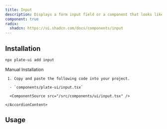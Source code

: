 ```yaml
---
title: Input
description: Displays a form input field or a component that looks like an input field.
component: true
radix:
  shadcn: https://ui.shadcn.com/docs/components/input
---
```


[//]: # '<ComponentExample src="/src/components/examples/PlaygroundDemo.tsx">'
[//]: # '  <PlaygroundDemo />'
[//]: # '</ComponentExample>'

## Installation

```bash
npx plate-ui add input
```

<Accordion type="single" collapsible>
  <AccordionItem value="manual-installation">
    <AccordionTrigger>Manual Installation</AccordionTrigger>
    <AccordionContent>

     1. Copy and paste the following code into your project.

      - `components/plate-ui/input.tsx`

      <ComponentSource src="/src/components/ui/input.tsx" />

    </AccordionContent>

  </AccordionItem>
</Accordion>

## Usage

```tsx

```

```tsx

```
